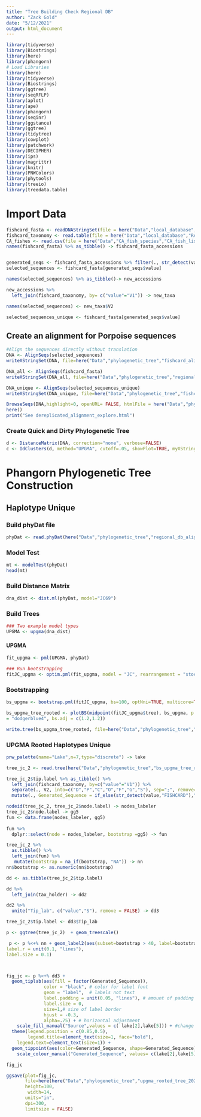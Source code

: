 ```yaml
---
title: "Tree Building Check Regional DB"
author: "Zack Gold"
date: "5/12/2021"
output: html_document
---
```


```r
library(tidyverse)
library(Biostrings)
library(here)
library(phangorn)
# Load Libraries
library(here)
library(tidyverse)
library(Biostrings)
library(ggtree)
library(seqRFLP)
library(aplot)
library(ape)
library(phangorn)
library(seqinr)
library(ggstance)
library(ggtree)
library(tidytree)
library(cowplot)
library(patchwork)
library(DECIPHER)
library(ips)
library(magrittr)  
library(knitr)
library(PNWColors)
library(phytools)
library(treeio)
library(treedata.table)

```

# Import Data
```r

fishcard_fasta <- readDNAStringSet(file = here("Data","local_database","Reference_db","trimmed","fishcard_12S_all_.fasta"))
fishcard_taxonomy <- read.table(file = here("Data","local_database","Reference_db","trimmed","fishcard_12S_all_taxonomy.txt"), sep="\t")
CA_fishes <- read.csv(file = here("Data","CA_fish_species","CA_fish_list_20210216.csv" ), header = T)
names(fishcard_fasta) %>% as_tibble() -> fishcard_fasta_accessions


generated_seqs <- fishcard_fasta_accessions %>% filter(., str_detect(value,"FISHCARD"))
selected_sequences <- fishcard_fasta[generated_seqs$value]

names(selected_sequences) %>% as_tibble()-> new_accessions

new_accessions %>%  
  left_join(fishcard_taxonomy, by= c("value"="V1")) -> new_taxa

names(selected_sequences) <- new_taxa$V2

selected_sequences_unique <- fishcard_fasta[generated_seqs$value]

```


## Create an alignment for Porpoise sequences
```r
#Align the sequences directly without translation
DNA <- AlignSeqs(selected_sequences) 
writeXStringSet(DNA, file=here("Data","phylogenetic_tree","fishcard_aligned.fasta"))

DNA_all <- AlignSeqs(fishcard_fasta) 
writeXStringSet(DNA_all, file=here("Data","phylogenetic_tree","regional_db_aligned.fasta"))

DNA_unique <- AlignSeqs(selected_sequences_unique) 
writeXStringSet(DNA_unique, file=here("Data","phylogenetic_tree","fishcard_aligned_accessions.fasta"))

```

```r
BrowseSeqs(DNA,highlight=0, openURL= FALSE, htmlFile = here("Data","phylogenetic_tree","dereplicated_alignment_explore.html")) -> ff
here()
print("See dereplicated_alignment_explore.html")
```

### Create Quick and Dirty Phylogenetic Tree

```r
d <- DistanceMatrix(DNA, correction="none", verbose=FALSE)
c <- IdClusters(d, method="UPGMA", cutoff=.05, showPlot=TRUE, myXStringSet=DNA, verbose=FALSE)


```

# Phangorn Phylogenetic Tree Construction

## Haplotype Unique 

### Build phyDat file
```r
phyDat <- read.phyDat(here("Data","phylogenetic_tree","regional_db_aligned.fasta"),format="fasta") 

```

### Model Test
```r
mt <- modelTest(phyDat)
head(mt)
```

### Build Distance Matrix
```r
dna_dist <- dist.ml(phyDat, model="JC69")

```

### Build Trees


```r
### Two example model types
UPGMA <- upgma(dna_dist)
```

#### UPGMA

```r
fit_upgma <- pml(UPGMA, phyDat)

```

```r
### Run bootstrapping
fitJC_upgma <- optim.pml(fit_upgma, model = "JC", rearrangement = "stochastic")

```

### Bootstrapping
```r
bs_upgma <- bootstrap.pml(fitJC_upgma, bs=100, optNni=TRUE, multicore=TRUE, control = pml.control(trace=0))

bs_upgma_tree_rooted <- plotBS(midpoint(fitJC_upgma$tree), bs_upgma, p = 50, type="p" ,label.offset	=0.0001, bs.col	
= "dodgerblue4", bs.adj = c(1.2,1.2))

write.tree(bs_upgma_tree_rooted, file=here("Data","phylogenetic_tree","bs_upgma_tree_rooted.tre"))

```
### UPGMA Rooted Haplotypes Unique
```r
pnw_palette(name="Lake",n=7,type="discrete") -> lake

tree_jc_2 <- read.tree(here("Data","phylogenetic_tree","bs_upgma_tree_rooted.tre"))

tree_jc_2$tip.label %>% as_tibble() %>% 
  left_join(fishcard_taxonomy, by=c("value"="V1")) %>% 
  separate(., V2, into=c("D","P","C","O","F","G","S"), sep=";", remove=F) %>% 
  mutate(., Generated_Sequence = if_else(str_detect(value,"FISHCARD"),"Newly Generated","GenBank"))-> tax_holder

nodeid(tree_jc_2, tree_jc_2$node.label) -> nodes_labeler
tree_jc_2$node.label -> gg5
fun <- data.frame(nodes_labeler, gg5)
 
fun %>% 
  dplyr::select(node = nodes_labeler, bootstrap =gg5) -> fun

tree_jc_2 %>% 
  as.tibble() %>% 
  left_join(fun) %>% 
   mutate(bootstrap = na_if(bootstrap, "NA")) -> nn
nn$bootstrap <- as.numeric(nn$bootstrap)

dd <- as.tibble(tree_jc_2$tip.label)

dd %>% 
  left_join(tax_holder) -> dd2

dd2 %>% 
  unite("Tip_lab", c("value","S"), remove = FALSE) -> dd3

tree_jc_2$tip.label <- dd3$Tip_lab

p <- ggtree(tree_jc_2)  + geom_treescale()

 p <- p %<+% nn + geom_label2(aes(subset=bootstrap > 40, label=bootstrap), nudge_x = -0.0005, alpha=0.5, size=6, color="darkred", label.padding = unit(0.1, "lines"),
label.r = unit(0.1, "lines"),
label.size = 0.1)



fig_jc <- p %<+% dd3 + 
  geom_tiplab(aes(fill = factor(Generated_Sequence)),
              color = "black", # color for label font
              geom = "label",  # labels not text
              label.padding = unit(0.05, "lines"), # amount of padding around the labels
              label.size = 0,
              size=1,# size of label border
              hjust = -0.3,
              alpha=.75) + # horizontal adjustment
    scale_fill_manual("Source",values = c( lake[2],lake[5])) + #change color of tips
  theme(legend.position = c(0.85,0.5),
        legend.title=element_text(size=1, face="bold"), 
    legend.text=element_text(size=1)) +
  geom_tippoint(aes(color=Generated_Sequence, shape=Generated_Sequence), size=1, alpha=.75) +
    scale_colour_manual("Generated_Sequence", values= c(lake[2],lake[5])) 

fig_jc
```


```r
ggsave(plot=fig_jc, 
       file=here(here("Data","phylogenetic_tree","upgma_rooted_tree_20210513.png")),
       height=100,
        width=14,
       units="in", 
       dpi=300, 
       limitsize = FALSE)
```




